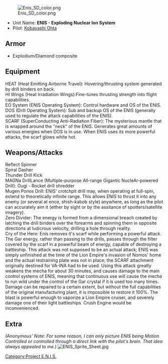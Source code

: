 [[File:Enis SD color.png|right]]
* Unit Name: '''ENIS - Exploding Nuclear Ion System'''
* Pilot: [[Kobayashi Ohta]]

== Armor ==
* Explodium/Diamond composite

== Equipment ==
; HEAT (Heat Emitting Airborne Travel): Hovering/thrusting system generated by drill binders on back. 
; HI Wings (Heat Irradiation Wings):Fine-tunes thrusting strength into flight capabilities. 
; EO System (ENIS Operating System): Control hardware and OS of the ENIS. 
; DOS (Drill Operating System): Sub and backup OS of the ENIS (generally used to regulate the attack capabilities of the ENIS). 
; SCARF (SuperConducting Anti-Radiation Fiber): The mysterious mantle that is wrapped around the "neck" of the ENIS. Generates great amounts of various energies when DOS is in use. When ENIS uses its more powerful attacks, the scarf glows white hot.

== Weapons/Attacks ==
; Reflect Spinner 
; Spiral Dasher 
; Thunder Drill Kick 
; MAGNa DrillLance (Multiple-purpose All-range Gigantic NucleAr-powered Drill): Ougi - Rocket drill shredder
; Mugen Ponos Drill: ENIS' crotchpit drill may, when operating at full-spin, extend to theoretically infinite range. This allows ENIS to thrust it into any enemy (or several at once, shish-kabob style) anywhere, as long as the pilot can accurately aim it (either by sight or by the assitance of spotters/satellite imagery).
; Zero Divider: The energy is formed from a dimensional breach created by latching the drill binders over the forearms and spinning them in opposite directions at ludicrous velocity, drilling a hole through reality.
; Cry of the Hero: Enis removes it's scarf while performing a powerful attack. The Gar energy, rather than passing to the drills, passes through the filter covered by the scarf in a powerful beam of energy, capable of destroying a battleship. This attack was not supposed to be an actual attack; ENIS was simply unfinished at the time of the Lion Empire's invasion of Nomos' home and the actual restraining plate was not in place; the SCARF attachment originally destined for VA-INA had to be used. Using this attack greatly weakens the mecha for about 30 minutes, and causes damage to the main control systems of ENIS, meaning that continuous use will cause the mecha to run wild under the control of the Gar crystal if it is used too many times. Damage can be repaired to a certain extent, but without the full capabilities of the original manufacturing plant, it is impossible to restore it 100%. The blast is powerful enough to vaporize a Lion Empire cruiser, and severely damage one of their light battleships. Crush Engine would be inconvenienced. 

== Extra ==
''(Anonymous' Note: For some reason, I can only picture ENIS being Motion Controlled or controlled through a direct link with the pilot's brain. That idea always appealed to me.)''
[[Image:ENIS Sprite Sheet.jpg|center]]
{{PENISMecha}}
[[Category:Project E.N.I.S.]]